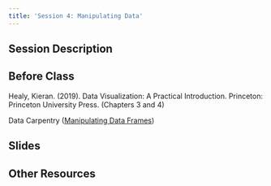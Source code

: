 ```yaml
---
title: 'Session 4: Manipulating Data'
---
```


## Session Description

## Before Class

Healy, Kieran. (2019). Data Visualization: A Practical Introduction. Princeton: Princeton University Press. (Chapters 3 and 4)

Data Carpentry ([Manipulating Data Frames](https://datacarpentry.org/R-ecology-lesson/03-dplyr.html))

## Slides

## Other Resources
